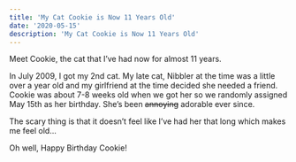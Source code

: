 ```yaml
---
title: 'My Cat Cookie is Now 11 Years Old'
date: '2020-05-15'
description: 'My Cat Cookie is Now 11 Years Old'
---
```


Meet Cookie, the cat that I’ve had now for almost 11 years.

<PostImage src="/images/posts/2020-05-15-my-cat-cookie-is-now-11-years-old/cookie-cat.jpg" alt="My Tabby Cat Cookie" centered shadowed={false} />

In July 2009, I got my 2nd cat. My late cat, Nibbler at the time was a little over a year old and my girlfriend at the time decided she needed a friend. Cookie was about 7-8 weeks old when we got her so we randomly assigned May 15th as her birthday. She’s been ~~annoying~~ adorable ever since.

The scary thing is that it doesn’t feel like I’ve had her that long which makes me feel old...

Oh well, Happy Birthday Cookie!
